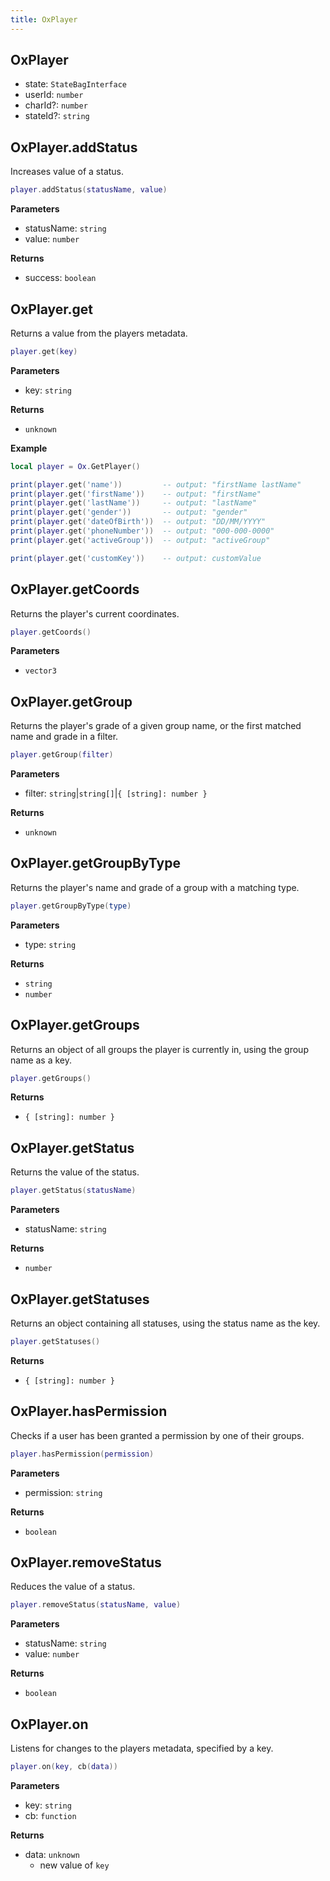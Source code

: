 ```yaml
---
title: OxPlayer
---
```


## OxPlayer

- state: `StateBagInterface`
- userId: `number`
- charId?: `number`
- stateId?: `string`

## OxPlayer.addStatus

Increases value of a status.

```lua
player.addStatus(statusName, value)
```

**Parameters**
- statusName: `string`
- value: `number`

**Returns**
- success: `boolean`

## OxPlayer.get

Returns a value from the players metadata.

```lua
player.get(key)
```

**Parameters**
- key: `string`

**Returns**
- `unknown`

**Example**
```lua
local player = Ox.GetPlayer()

print(player.get('name'))         -- output: "firstName lastName"
print(player.get('firstName'))    -- output: "firstName"
print(player.get('lastName'))     -- output: "lastName"
print(player.get('gender'))       -- output: "gender"
print(player.get('dateOfBirth'))  -- output: "DD/MM/YYYY"
print(player.get('phoneNumber'))  -- output: "000-000-0000"
print(player.get('activeGroup'))  -- output: "activeGroup"

print(player.get('customKey'))    -- output: customValue
```

## OxPlayer.getCoords

Returns the player's current coordinates.

```lua
player.getCoords()
```

**Parameters**
- `vector3`

## OxPlayer.getGroup

Returns the player's grade of a given group name, or the first matched name and grade in a filter.

```lua
player.getGroup(filter)
```

**Parameters**
- filter: `string`|`string[]`|`{ [string]: number }`

**Returns**
- `unknown`

## OxPlayer.getGroupByType

Returns the player's name and grade of a group with a matching type.

```lua
player.getGroupByType(type)
```

**Parameters**
- type: `string`

**Returns**
- `string`
- `number`

## OxPlayer.getGroups

Returns an object of all groups the player is currently in, using the group name as a key.

```lua
player.getGroups()
```

**Returns**
- `{ [string]: number }`

## OxPlayer.getStatus

Returns the value of the status.

```lua
player.getStatus(statusName)
```

**Parameters**
- statusName: `string`

**Returns**
- `number`

## OxPlayer.getStatuses

Returns an object containing all statuses, using the status name as the key.

```lua
player.getStatuses()
```

**Returns**
- `{ [string]: number }`

## OxPlayer.hasPermission

Checks if a user has been granted a permission by one of their groups.

```lua
player.hasPermission(permission)
```

**Parameters**
- permission: `string`

**Returns**
- `boolean`

## OxPlayer.removeStatus

Reduces the value of a status.

```lua
player.removeStatus(statusName, value)
```

**Parameters**
- statusName: `string`
- value: `number`

**Returns**
- `boolean`

## OxPlayer.on

Listens for changes to the players metadata, specified by a key.

```lua
player.on(key, cb(data))
```

**Parameters**
- key: `string`
- cb: `function`

**Returns**
- data: `unknown`
  - new value of `key`